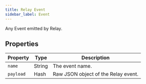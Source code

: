 ```yaml
---
title: Relay Event
sidebar_label: Event
---
```


Any Event emitted by Relay.

## Properties

| Property | Type | Description |
| -------- | ---- | ----------- |
| `name` | String | The event name. |
| `payload` | Hash | Raw JSON object of the Relay event. |